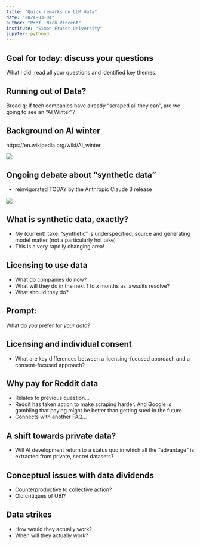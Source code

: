 ```yaml
---
title: "Quick remarks on LLM data"
date: "2024-03-04"
author: "Prof. Nick Vincent"
institute: "Simon Fraser University"
jupyter: python3
---
```



## Goal for today: discuss your questions

What I did: read all your questions and identified key themes.


## Running out of Data?

Broad q: If tech companies have already "scraped all they can", are we going to see an "AI Winter"?

## Background on AI winter

https://en.wikipedia.org/wiki/AI_winter

![](figs/7/ai_winter_atf.png)


## Ongoing debate about "synthetic data"

- reinvigorated TODAY by the Anthropic Claude 3 release


![](figs/7/2024-03-04_twitter_synthetic_data.png)

## What is synthetic data, exactly?

- My (current) take: "synthetic" is underspecified; source and generating model matter (not a particularly hot take)
- This is a very rapdily changing area!


## Licensing to use data

- What do companies do now?
- What will they do in the next 1 to $x$ months as lawsuits resolve?
- What should they do?

## Prompt:

What do *you* prefer for *your data*?

## Licensing and individual consent

- What are key differences between a licensing-focused approach and a consent-focused approach?

## Why pay for Reddit data

- Relates to previous question...
- Reddit has taken action to make scraping harder. And Google is gambling that paying might be better than getting sued in the future.
- Connects with another FAQ...


## A shift towards private data?

- Will AI development return to a status quo in which all the "advantage" is extracted from private, secret datasets?

## Conceptual issues with data dividends

- Counterproductive to collective action?
- Old critiques of UBI?


## Data strikes

- How would they actually work?
- When will they actually work?
